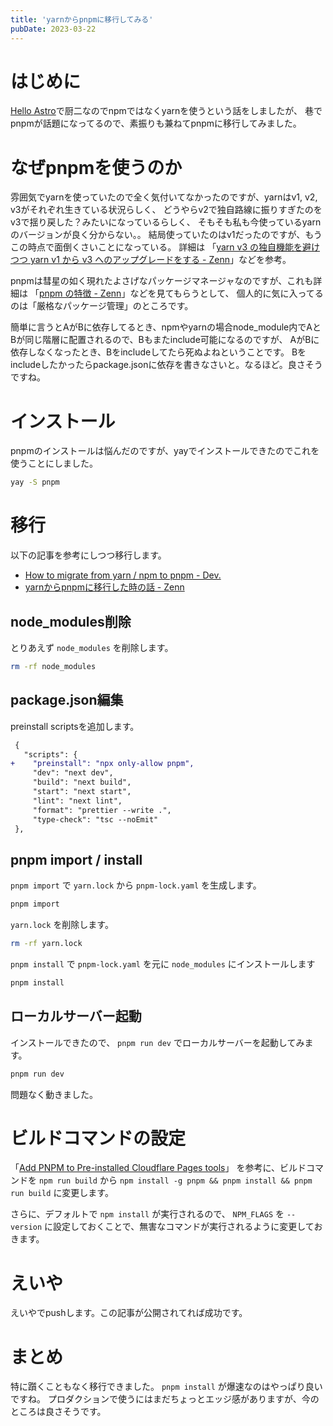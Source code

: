 ```yaml
---
title: 'yarnからpnpmに移行してみる'
pubDate: 2023-03-22
---
```


# はじめに

[Hello Astro](/blog/2023/4c9a-6f93)で厨二なのでnpmではなくyarnを使うという話をしましたが、
巷でpnpmが話題になってるので、素振りも兼ねてpnpmに移行してみました。


# なぜpnpmを使うのか

雰囲気でyarnを使っていたので全く気付いてなかったのですが、yarnはv1, v2, v3がそれぞれ生きている状況らしく、
どうやらv2で独自路線に振りすぎたのをv3で揺り戻した？みたいになっているらしく、
そもそも私も今使っているyarnのバージョンが良く分からない。。
結局使っていたのはv1だったのですが、もうこの時点で面倒くさいことになっている。
詳細は 「[yarn v3 の独自機能を避けつつ yarn v1 から v3 へのアップグレードをする - Zenn](https://zenn.dev/mizchi/articles/yarn-v1-to-v3)」などを参考。

pnpmは彗星の如く現れたよさげなパッケージマネージャなのですが、これも詳細は 「[pnpm の特徴 - Zenn](https://zenn.dev/azukiazusa/articles/pnpm-feature)」などを見てもらうとして、
個人的に気に入ってるのは「厳格なパッケージ管理」のところです。

簡単に言うとAがBに依存してるとき、npmやyarnの場合node_module内でAとBが同じ階層に配置されるので、Bもまたinclude可能になるのですが、
AがBに依存しなくなったとき、Bをincludeしてたら死ぬよねということです。
Bをincludeしたかったらpackage.jsonに依存を書きなさいと。なるほど。良さそうですね。


# インストール

pnpmのインストールは悩んだのですが、yayでインストールできたのでこれを使うことにしました。

```bash
yay -S pnpm
```


# 移行

以下の記事を参考にしつつ移行します。

- [How to migrate from yarn / npm to pnpm - Dev.](https://dev.to/andreychernykh/yarn-npm-to-pnpm-migration-guide-2n04)
- [yarnからpnpmに移行した時の話 - Zenn](https://zenn.dev/mihorin1729/articles/8f4a966b01f93e)


## node_modules削除

とりあえず `node_modules` を削除します。

```bash
rm -rf node_modules
```


## package.json編集

preinstall scriptsを追加します。

```diff
 {
   "scripts": {
+    "preinstall": "npx only-allow pnpm",
     "dev": "next dev",
     "build": "next build",
     "start": "next start",
     "lint": "next lint",
     "format": "prettier --write .",
     "type-check": "tsc --noEmit"
 },
```


## pnpm import / install

`pnpm import` で `yarn.lock` から `pnpm-lock.yaml` を生成します。

```bash
pnpm import
```

`yarn.lock` を削除します。

```bash
rm -rf yarn.lock
```

`pnpm install` で `pnpm-lock.yaml` を元に `node_modules` にインストールします

```bash
pnpm install
```


## ローカルサーバー起動

インストールできたので、 `pnpm run dev` でローカルサーバーを起動してみます。

```bash
pnpm run dev
```

問題なく動きました。


# ビルドコマンドの設定

「[Add PNPM to Pre-installed Cloudflare Pages tools](https://community.cloudflare.com/t/add-pnpm-to-pre-installed-cloudflare-pages-tools/288514/4)」
を参考に、ビルドコマンドを `npm run build` から `npm install -g pnpm && pnpm install && pnpm run build` に変更します。

さらに、デフォルトで `npm install` が実行されるので、 `NPM_FLAGS` を `--version` に設定しておくことで、無害なコマンドが実行されるように変更しておきます。


# えいや

えいやでpushします。この記事が公開されてれば成功です。


# まとめ

特に躓くこともなく移行できました。 `pnpm install` が爆速なのはやっぱり良いですね。
プロダクションで使うにはまだちょっとエッジ感がありますが、今のところは良さそうです。
